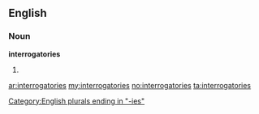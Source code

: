 ==English==

===Noun===
'''interrogatories'''

# {{plural of|[[interrogatory]]}}

[[Category:English plurals ending in "-ies"]]

[[ar:interrogatories]]
[[my:interrogatories]]
[[no:interrogatories]]
[[ta:interrogatories]]